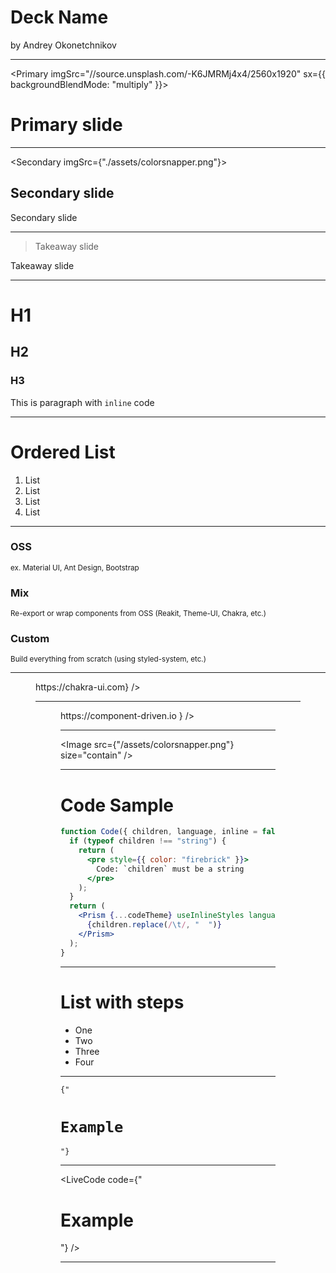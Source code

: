 

<Primary>

# Deck Name

by Andrey Okonetchnikov

</Primary>

---

<Primary imgSrc="//source.unsplash.com/-K6JMRMj4x4/2560x1920" sx={{ backgroundBlendMode: "multiply" }}>

# Primary slide

</Primary>

---

<Secondary imgSrc={"./assets/colorsnapper.png"}>

## Secondary slide

</Secondary>

<Notes>Secondary slide</Notes>

---

> Takeaway slide

<Notes>Takeaway slide</Notes>

---

# H1

## H2

### H3

This is paragraph with `inline` code

---

<SplitTitle>

# Ordered List

1. List
1. List
1. List
1. List

</SplitTitle>

---

<Grid columns={3}>
<Box>

### OSS

<small>ex. Material UI, Ant Design, Bootstrap</small>

</Box>
<Box>

### Mix

<small>
  Re-export or wrap components from OSS (Reakit, Theme-UI, Chakra, etc.)
</small>

</Box>
<Box>

### Custom

<small>Build everything from scratch (using styled-system, etc.)</small>

</Box>
</Grid>

---

<Figure
	src={'/assets/chakra.png'}
	alt="Chakra UI Homepage"
	caption={<a href="https://chakra-ui.com">https://chakra-ui.com</a>}
/>

---

<Figure
  src={"/assets/component-driven.svg"}
  alt="Component-driven Logo"
  caption={
    <a href="https://component-driven.io">https://component-driven.io</a>
  }
/>

---

<Image src={"/assets/colorsnapper.png"} size="contain" />

---

<SplitTitle>

# Code Sample

```jsx
function Code({ children, language, inline = false }) {
  if (typeof children !== "string") {
    return (
      <pre style={{ color: "firebrick" }}>
        Code: `children` must be a string
      </pre>
    );
  }
  return (
    <Prism {...codeTheme} useInlineStyles language={language}>
      {children.replace(/\t/, "  ")}
    </Prism>
  );
}
```

</SplitTitle>
<ThatGuy />

---

<SplitTitle>

# List with steps

<Steps>

- One
- Two
- Three
- Four

</Steps>
</SplitTitle>

---

<Code language="jsx">{"<h1>Example</h1>"}</Code>

---

<LiveCode code={"<h1>Example</h1>"} />

---

<Demo src="https://component-driven.io" />

